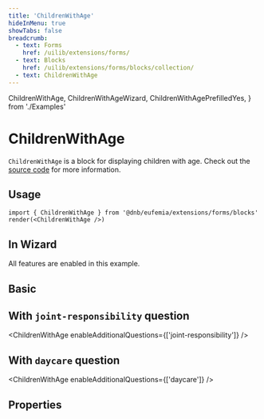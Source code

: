 ```yaml
---
title: 'ChildrenWithAge'
hideInMenu: true
showTabs: false
breadcrumb:
  - text: Forms
    href: /uilib/extensions/forms/
  - text: Blocks
    href: /uilib/extensions/forms/blocks/collection/
  - text: ChildrenWithAge
---
```


  ChildrenWithAge,
  ChildrenWithAgeWizard,
  ChildrenWithAgePrefilledYes,
} from './Examples'

# ChildrenWithAge

`ChildrenWithAge` is a block for displaying children with age. Check out the [source code](https://github.com/dnbexperience/eufemia/tree/main/packages/dnb-eufemia/src/extensions/forms/blocks/ChildrenWithAge) for more information.

## Usage

```tsx
import { ChildrenWithAge } from '@dnb/eufemia/extensions/forms/blocks'
render(<ChildrenWithAge />)
```

## In Wizard

All features are enabled in this example.

<ChildrenWithAgeWizard />

## Basic

<ChildrenWithAge />

## With `joint-responsibility` question

<ChildrenWithAge enableAdditionalQuestions={['joint-responsibility']} />

## With `daycare` question

<ChildrenWithAge enableAdditionalQuestions={['daycare']} />

## Properties

<PropertiesTable props={ChildrenWithAgeProperties} />

<VisibleWhenVisualTest>
  <ChildrenWithAgePrefilledYes />
</VisibleWhenVisualTest>
